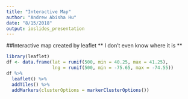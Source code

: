 ```yaml
---
title: "Interactive Map"
author: "Andrew Abisha Hu"
date: "8/15/2018"
output: ioslides_presentation
---
```


##Interactive map created by leaflet
** I don't even know where it is **
```r
library(leaflet)
df <- data.frame(lat = runif(500, min = 40.25, max = 41.25),
                 lng = runif(500, min = -75.65, max = -74.55))
df %>% 
  leaflet() %>%
  addTiles() %>%
  addMarkers(clusterOptions = markerClusterOptions())
```